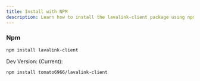 ```yaml
---
title: Install with NPM
description: Learn how to install the lavalink-client package using npm
---
```


### Npm

```bash
npm install lavalink-client
```

Dev Version: (Current):

```bash
npm install tomato6966/lavalink-client
```
